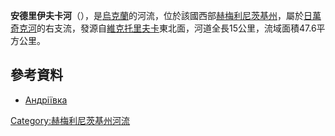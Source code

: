 '''安德里伊夫卡河'''（{{lang-uk|Андріївка}}），是[[烏克蘭|烏克蘭]]的河流，位於該國西部[[赫梅利尼茨基州|赫梅利尼茨基州]]，屬於[[日萬奇克河|日萬奇克河]]的右支流，發源自[[維克托里夫卡_(切梅里夫齊區)|維克托里夫卡]]東北面，河道全長15公里，流域面積47.6平方公里。

==參考資料==
*[https://web.archive.org/web/20160324180453/http://vodgosp.km.ua/water-resources.php Андріївка]

{{DEFAULTSORT:Андріївка (притока Жванчика)}}
[[Category:赫梅利尼茨基州河流|Category:赫梅利尼茨基州河流]]


{{Ukraine-river-stub}}